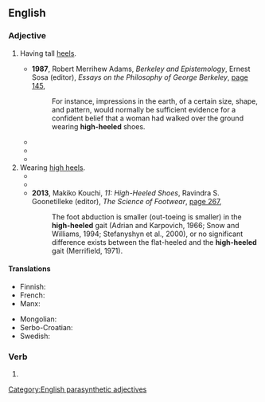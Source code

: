 ==English==

===Adjective===
{{en-adj|-}}

# {{lb|en|footwear}} Having tall [[heel]]s.
#* '''1987''', Robert Merrihew Adams, ''Berkeley and Epistemology'', Ernest Sosa (editor), ''Essays on the Philosophy of George Berkeley'', [https://books.google.com.au/books?id=VpwoBgAAQBAJ&pg=PA145&dq=%22high-heeled%22&hl=en&sa=X&redir_esc=y#v=onepage&q=%22high-heeled%22&f=false page 145],
#*: For instance, impressions in the earth, of a certain size, shape, and pattern, would normally be sufficient evidence for a confident belief that a woman had walked over the ground wearing '''high-heeled''' shoes.
#* {{quote-text|en|year=2011|author=Elizabeth Ngozi Okpalaenwe|title=The Power to Succeed|page=7|url=https://books.google.com.au/books?id=qfFEqCUnEBwC&pg=PA7&dq=%22high-heeled%22&hl=en&sa=X&redir_esc=y#v=onepage&q=%22high-heeled%22&f=false|passage=I preferred to think about school and a government job and how I would one day put on '''high-heeled''' shoes and wear a long skirt like other girls.}}
#* {{quote-text|en|year=2011|author=Mickey Demos|title=Life in Mani Today: The Road to Freedom|page=229|url=https://books.google.com.au/books?id=XHB8xRNL2ZcC&pg=PA229&dq=%22high-heeled%22&hl=en&sa=X&redir_esc=y#v=onepage&q=%22high-heeled%22&f=false|passage=They wore designer clothes, white, tight, hip-huggers, and low neck blouses, '''high-heeled''' shoes, especially in the winters when they wore those sexy '''high-heeled''' boots, and tight jeans.}}
#* {{quote-text|en|year=2015|author=Eve Shapiro|title=Gender Circuits: Bodies and Identities in a Technological Age|page=55|url=https://books.google.com.au/books?id=nnccBgAAQBAJ&pg=PA55&dq=%22high-heeled%22&hl=en&sa=X&redir_esc=y#v=onepage&q=%22high-heeled%22&f=false|passage='''High-heeled''' shoes are not typically constructed to accommodate the average male's heft, foot size, or gait. All '''high-heeled''' shoes, particularly extremely thin “stiletto” heels, require technical acumen in their design because the structure of the shoe focuses immense pressure on a small area; a petite woman in stilettos can exert 20 times the pressure of a 6,000 pound elephant under her heel.}}
# Wearing [[high heels]].
#* {{quote-text|en|year=2000|author=Carla Freeman|title=High Tech and High Heels in the Global Economy: Women, Work, and Pink-Collar Identities in the Caribbean|page=1|url=https://books.google.com.au/books?id=mD4QACarCpsC&pg=PA1&dq=%22high-heeled%22&hl=en&sa=X&redir_esc=y#v=onepage&q=%22high-heeled%22&f=false|passage=Within moments the '''high-heeled''' workers of Data Air are ensconced in the air conditioned hum of their "open office."}}
#* {{quote-text|en|year=2002|author=Paula Rabinowitz|title=Black & White & Noir: America's Pulp Modernism|page=174|url=https://books.google.com.au/books?id=iiRgvARI6TcC&pg=PA174&dq=%22high-heeled%22&hl=en&sa=X&redir_esc=y#v=onepage&q=%22high-heeled%22&f=false|passage=By all logic, '''high-heeled''' women should not constitute a threat: but they do.}}
#* '''2013''', Makiko Kouchi, ''11: High-Heeled Shoes'', Ravindra S. Goonetilleke (editor), ''The Science of Footwear'', [https://books.google.com.au/books?id=HB6oGzDRSSIC&pg=PA267&dq=%22high-heeled%22&hl=en&sa=X&redir_esc=y#v=onepage&q=%22high-heeled%22&f=false page 267],
#*: The foot abduction is smaller (out-toeing is smaller) in the '''high-heeled''' gait (Adrian and Karpovich, 1966; Snow and Williams, 1994; Stefanyshyn et al., 2000), or no significant difference exists between the flat-heeled and the '''high-heeled''' gait (Merrifield, 1971).

====Translations====
{{trans-top|having tall heels}}
* Finnish: {{t+|fi|korkeakorkoinen}}
* French: {{t+|fr|talon haut|alt=à talon haut}}
* Manx: {{t|gv|ard-voynnagh}}
{{trans-mid}}
* Mongolian: {{t|mn|өндөр өсгийтэй|sc=Cyrl}}
* Serbo-Croatian: {{t|sh|na visoku petu}}
* Swedish: {{t+|sv|högklackad}}
{{trans-bottom}}

===Verb===
{{head|en|verb form}}

# {{en-past of|high-heel}}


[[Category:English parasynthetic adjectives]]